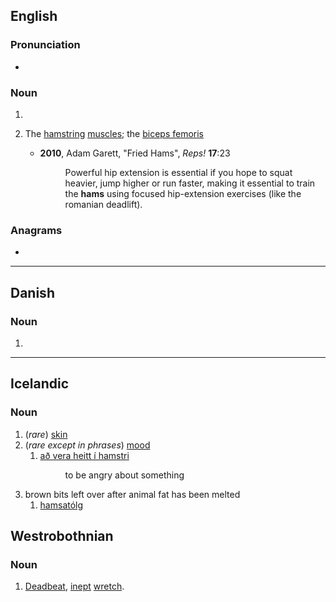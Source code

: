 {{also|Häms}}
==English==

===Pronunciation===
* {{audio|en|En-au-hams.ogg|Audio (AU)}}

===Noun===
{{head|en|noun form}}

# {{plural of|en|ham}}
# {{lb|en|exercise|slang}} The [[hamstring]] [[muscle]]s; the [[biceps femoris]]
#* '''2010''', Adam Garett, "Fried Hams", ''Reps!'' '''17''':23
#*: Powerful hip extension is essential if you hope to squat heavier, jump higher or run faster, making it essential to train the '''hams''' using focused hip-extension exercises (like the romanian deadlift).

===Anagrams===
* {{anagrams|en|a=ahms|AMHS|HMAS|HSAM|MASH|MHAs|MSHA|Mahs|Mash|SAHM|Sahm|mash|sham}}

----

==Danish==

===Noun===
{{head|da|noun form|g=c}}

# {{inflection of|da|ham||indef|gen|s}}

----

==Icelandic==

===Noun===
{{is-noun|m}}

# (''rare'') [[skin]]
# (''rare except in phrases'') [[mood]]
## [[að vera heitt í hamstri]]
##:to be angry about something
# brown bits left over after animal fat has been melted
## [[hamsatólg]]

==Westrobothnian==

===Noun===
{{gmq-bot-noun|m}}

# [[deadbeat|Deadbeat]], [[inept]] [[wretch]].

{{C|gmq-bot|People}}